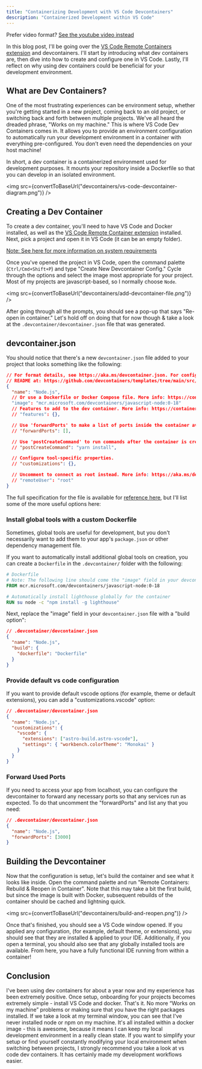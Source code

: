 ```yaml
---
title: "Containerizing Development with VS Code Devcontainers"
description: "Containerized Development within VS Code"
---
```



Prefer video format? [See the youtube video instead](https://www.youtube.com/watch?v=cB86HE_HIDc)

In this blog post, I'll be going over the [VS Code Remote Containers extension](https://code.visualstudio.com/docs/devcontainers/containers) and devcontainers. I'll start by introducing what dev containers are, then dive into how to create and configure one in VS Code. Lastly, I'll reflect on why using dev containers could be beneficial for your development environment.

## What are Dev Containers?

One of the most frustrating experiences can be environment setup, whether you're getting started in a new project, coming back to an old project, or switching back and forth between multiple projects. We've all heard the dreaded phrase, "Works on my machine." This is where VS Code Dev Containers comes in. It allows you to provide an environment configuration to automatically run your development environment in a container with everything pre-configured. You don’t even need the dependencies on your host machine!

In short, a dev container is a containerized environment used for development purposes. It mounts your repository inside a Dockerfile so that you can develop in an isolated environment.

<img src={convertToBaseUrl("devcontainers/vs-code-devcontainer-diagram.png")} />

## Creating a Dev Container

To create a dev container, you'll need to have VS Code and Docker installed, as well as the [VS Code Remote Container extension](https://marketplace.visualstudio.com/items?itemName=ms-vscode-remote.remote-containers) installed. Next, pick a project and open it in VS Code (it can be an empty folder).

[Note: See here for more information on system requirements](https://code.visualstudio.com/docs/devcontainers/containers#_system-requirements)

Once you've opened the project in VS Code, open the command palette (`Ctrl/Cmd+Shift+P`) and type "Create New Devcontainer Config." Cycle through the options and select the image most appropriate for your project. Most of my projects are javascript-based, so I normally choose `Node`.

<img src={convertToBaseUrl("devcontainers/add-devcontainer-file.png")} />

After going through all the prompts, you should see a pop-up that says "Re-open in container." Let's hold off on doing that for now though & take a look at the `.devcontainer/devcontainer.json` file that was generated.

## devcontainer.json

You should notice that there's a new `devcontainer.json` file added to your project that looks something like the following:

```json
// For format details, see https://aka.ms/devcontainer.json. For config options, see the
// README at: https://github.com/devcontainers/templates/tree/main/src/javascript-node
{
  "name": "Node.js",
  // Or use a Dockerfile or Docker Compose file. More info: https://containers.dev/guide/dockerfile
  "image": "mcr.microsoft.com/devcontainers/javascript-node:0-18"
  // Features to add to the dev container. More info: https://containers.dev/features.
  // "features": {},

  // Use 'forwardPorts' to make a list of ports inside the container available locally.
  // "forwardPorts": [],

  // Use 'postCreateCommand' to run commands after the container is created.
  // "postCreateCommand": "yarn install",

  // Configure tool-specific properties.
  // "customizations": {},

  // Uncomment to connect as root instead. More info: https://aka.ms/dev-containers-non-root.
  // "remoteUser": "root"
}
```

The full specification for the file is available for [reference here](https://containers.dev/implementors/json_reference/), but I'll list some of the more useful options here:

### Install global tools with a custom Dockerfile

Sometimes, global tools are useful for development, but you don't necessarily want to add them to your app's `package.json` or other dependency management file.

If you want to automatically install additional global tools on creation, you can create a `Dockerfile` in the `.devcontainer/` folder with the following:

```Dockerfile
# Dockerfile
# Note: The following line should come the "image" field in your devcontainer.json
FROM mcr.microsoft.com/devcontainers/javascript-node:0-18

# Automatically install lighthouse globally for the container
RUN su node -c "npm install -g lighthouse"
```

Next, replace the "image" field in your `devcontainer.json` file with a "build option":

```json
// .devcontainer/devcontainer.json
{
  "name": "Node.js",
  "build": {
    "dockerfile": "Dockerfile"
  }
}
```

### Provide default vs code configuration

If you want to provide default vscode options (for example, theme or default extensions), you can add a "customizations.vscode" option:

```json
// .devcontainer/devcontainer.json
{
  "name": "Node.js",
  "customizations": {
    "vscode": {
      "extensions": ["astro-build.astro-vscode"],
      "settings": { "workbench.colorTheme": "Monokai" }
    }
  }
}
```

### Forward Used Ports

If you need to access your app from localhost, you can configure the devcontainer to forward any necessary ports so that any services run as expected. To do that uncomment the "forwardPorts" and list any that you need:

```json
// .devcontainer/devcontainer.json
{
  "name": "Node.js",
  "forwardPorts": [3000]
}
```

## Building the Devcontainer

Now that the configuration is setup, let's build the container and see what it looks like inside. Open the command palette and run "Remote Containers: Rebuild & Reopen in Container". Note that this may take a bit the first build, but since the image is built with Docker, subsequent rebuilds of the container should be cached and lightning quick.

<img src={convertToBaseUrl("devcontainers/build-and-reopen.png")} />

Once that's finished, you should see a VS Code window opened. If you applied any configuration, (for example, default theme, or extensions), you should see that they are installed & applied to your IDE. Additionally, if you open a terminal, you should also see that any globally installed tools are available. From here, you have a fully functional IDE running from within a container!

## Conclusion

I've been using dev containers for about a year now and my experience has been extremely positive. Once setup, onboarding for your projects becomes extremely simple - install VS Code and docker. That's it. No more “Works on my machine” problems or making sure that you have the right packages installed. If we take a look at my terminal window, you can see that I've never installed node or npm on my machine. It's all installed within a docker image - this is awesome, because it means I can keep my local development environment in a really clean state. If you want to simplify your setup or find yourself constantly modifying your local environment when switching between projects, I strongly recommend you take a look at vs code dev containers. It has certainly made my development workflows easier.
